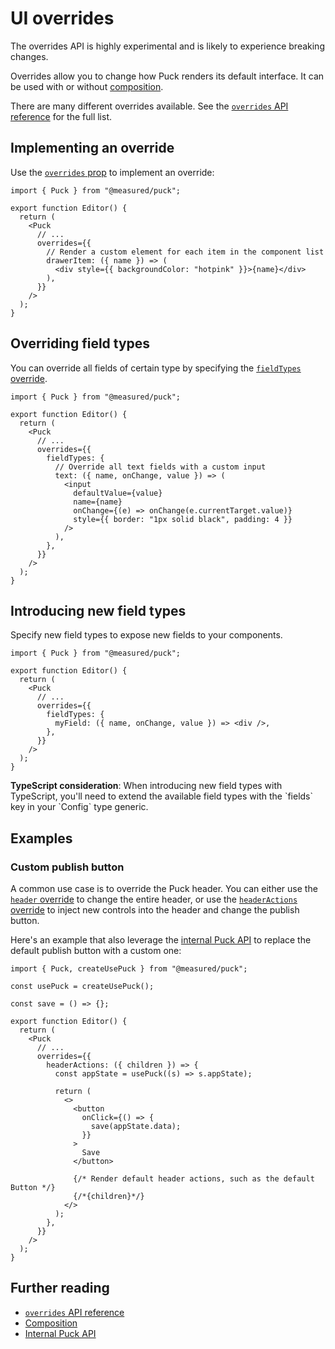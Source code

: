 
# UI overrides

<Callout>
  The overrides API is highly experimental and is likely to experience breaking
  changes.
</Callout>

Overrides allow you to change how Puck renders its default interface. It can be used with or without [composition](/docs/extending-puck/composition).

There are many different overrides available. See the [`overrides` API reference](/docs/api-reference/overrides) for the full list.

## Implementing an override

Use the [`overrides` prop](/docs/api-reference/components/puck#overrides) to implement an override:

```tsx copy {7-12}
import { Puck } from "@measured/puck";

export function Editor() {
  return (
    <Puck
      // ...
      overrides={{
        // Render a custom element for each item in the component list
        drawerItem: ({ name }) => (
          <div style={{ backgroundColor: "hotpink" }}>{name}</div>
        ),
      }}
    />
  );
}
```

## Overriding field types

You can override all fields of certain type by specifying the [`fieldTypes` override](/docs/api-reference/overrides/field-types).

```tsx copy {8-18}
import { Puck } from "@measured/puck";

export function Editor() {
  return (
    <Puck
      // ...
      overrides={{
        fieldTypes: {
          // Override all text fields with a custom input
          text: ({ name, onChange, value }) => (
            <input
              defaultValue={value}
              name={name}
              onChange={(e) => onChange(e.currentTarget.value)}
              style={{ border: "1px solid black", padding: 4 }}
            />
          ),
        },
      }}
    />
  );
}
```

## Introducing new field types

Specify new field types to expose new fields to your components.

```tsx copy {9}
import { Puck } from "@measured/puck";

export function Editor() {
  return (
    <Puck
      // ...
      overrides={{
        fieldTypes: {
          myField: ({ name, onChange, value }) => <div />,
        },
      }}
    />
  );
}
```

<Callout type="info">
  <b>TypeScript consideration</b>: When introducing new field types with
  TypeScript, you'll need to extend the available field types with the `fields`
  key in your `Config` type generic.
</Callout>

## Examples

### Custom publish button

A common use case is to override the Puck header. You can either use the [`header` override](/docs/api-reference/overrides/header) to change the entire header, or use the [`headerActions` override](/docs/api-reference/overrides/header-actions) to inject new controls into the header and change the publish button.

Here's an example that also leverage the [internal Puck API](/docs/extending-puck/internal-puck-api) to replace the default publish button with a custom one:

```tsx copy {10-30}
import { Puck, createUsePuck } from "@measured/puck";

const usePuck = createUsePuck();

const save = () => {};

export function Editor() {
  return (
    <Puck
      // ...
      overrides={{
        headerActions: ({ children }) => {
          const appState = usePuck((s) => s.appState);

          return (
            <>
              <button
                onClick={() => {
                  save(appState.data);
                }}
              >
                Save
              </button>

              {/* Render default header actions, such as the default Button */}
              {/*{children}*/}
            </>
          );
        },
      }}
    />
  );
}
```

## Further reading

- [`overrides` API reference](/docs/api-reference/overrides)
- [Composition](/docs/extending-puck/composition)
- [Internal Puck API](/docs/extending-puck/internal-puck-api)
